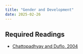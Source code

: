 ```yaml
---
title: "Gender and Development"
date: 2025-02-26
---
```

  
## Required Readings
  
- [Chattopadhyay and Duflo, 2004](/files/Chattopadhyay-WomenPolicyMakers-2004.pdf)


